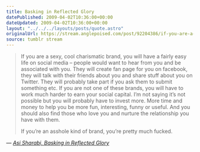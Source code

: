 ```yaml
---
title: Basking in Reflected Glory
datePublished: 2009-04-02T10:36:00+00:00
dateUpdated: 2009-04-02T10:36:00+00:00
layout: "../../../layouts/posts/quote.astro"
originalUrl: https://stream.anglepoised.com/post/92204386/if-you-are-a-sexy-cool-charismatic-brand-you
source: tumblr stream
---
```


> If you are a sexy, cool charismatic brand, you will have a fairly easy life on social media &#8211; people would want to hear from you and be associated with you. They will create fan page for you on facebook, they will talk with their friends about you and share stuff about you on Twitter. They will probably take part if you ask them to submit something etc. If you are not one of these brands, you will have to work much harder to earn your social capital. I’m not saying it’s not possible but you will probably have to invest more. More time and money to help you be more fun, interesting, funny or useful. And you should also find those who love you and nurture the relationship you have with them.
>
> If you’re an asshole kind of brand, you’re pretty much fucked.

— <cite>[Asi Sharabi, _Basking in Reflected Glory_](http://no-mans-blog.com/2009/04/02/eg-twitter/)</cite>
